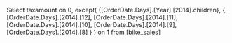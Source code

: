 Select taxamount on 0,
except(
{[OrderDate.Days].[Year].[2014].children},
{
[OrderDate.Days].[2014].[12],
[OrderDate.Days].[2014].[11],
[OrderDate.Days].[2014].[10],
[OrderDate.Days].[2014].[9],
[OrderDate.Days].[2014].[8]
}
) on 1
from [bike_sales]